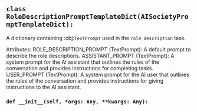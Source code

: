 <a id="camel.prompts.role_description_prompt_template"></a>

<a id="camel.prompts.role_description_prompt_template.RoleDescriptionPromptTemplateDict"></a>

## `class RoleDescriptionPromptTemplateDict(AISocietyPromptTemplateDict):`

A dictionary containing :obj:`TextPrompt` used in the `role description`
task.

Attributes:
ROLE_DESCRIPTION_PROMPT (TextPrompt): A default prompt to
describe the role descriptions.
ASSISTANT_PROMPT (TextPrompt): A system prompt for the AI assistant
that outlines the rules of the conversation and provides
instructions for completing tasks.
USER_PROMPT (TextPrompt): A system prompt for the AI user that
outlines the rules of the conversation and provides instructions
for giving instructions to the AI assistant.

<a id="camel.prompts.role_description_prompt_template.RoleDescriptionPromptTemplateDict.__init__"></a>

### `def __init__(self, *args: Any, **kwargs: Any):`
